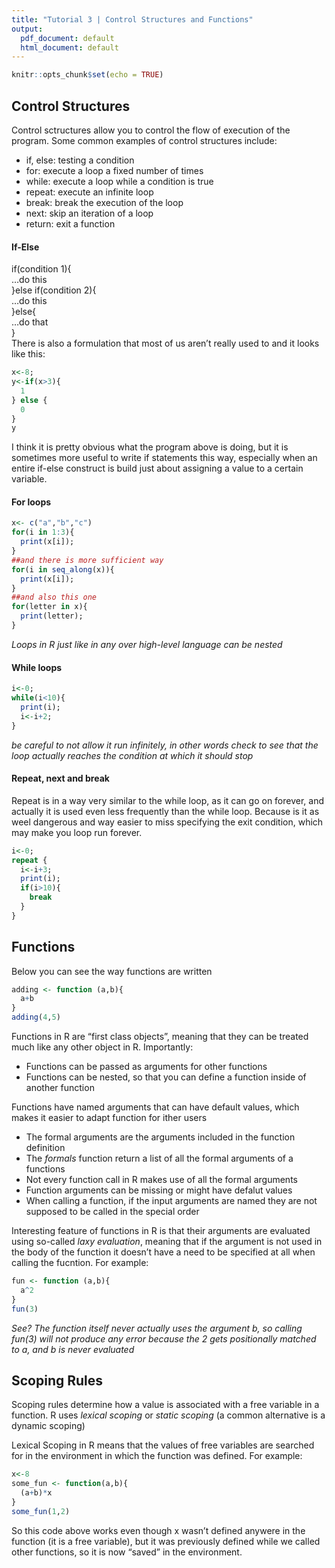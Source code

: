 ```yaml
---
title: "Tutorial 3 | Control Structures and Functions"
output:
  pdf_document: default
  html_document: default
---
```


```r
knitr::opts_chunk$set(echo = TRUE)
```

## **Control Structures**

Control sctructures allow you to control the flow of execution of the program.
Some common examples of control structures include:

- if, else: testing a condition
- for: execute a loop a fixed number of times
- while: execute a loop while a condition is true
- repeat: execute an infinite loop
- break: break the execution of the loop
- next: skip an iteration of a loop
- return: exit a function

#### **If-Else**

if(condition 1){  
...do this  
}else if(condition 2){  
...do this  
}else{  
...do that  
}  
There is also a formulation that most of us aren't really used to and it looks like this:
```r
x<-8;
y<-if(x>3){
  1
} else {
  0
}
y
```
I think it is pretty obvious what the program above is doing, but it is sometimes more useful to write if statements this way, especially when an entire if-else construct is build just about assigning a value to a certain variable.

#### **For loops**
```r
x<- c("a","b","c")
for(i in 1:3){
  print(x[i]);
}
##and there is more sufficient way
for(i in seq_along(x)){
  print(x[i]);
}
##and also this one
for(letter in x){
  print(letter);
}
```

*Loops in R just like in any over high-level language can be nested*

#### **While loops**
```r
i<-0;
while(i<10){
  print(i);
  i<-i+2;
}
```

*be careful to not allow it run infinitely, in other words check to see that the loop actually reaches the condition at which it should stop*

#### **Repeat, next and break**

Repeat is in a way very similar to the while loop, as it can go on forever, and actually it is used even less frequently than the while loop. Because is it as weel dangerous and way easier to miss specifying the exit condition, which may make you loop run forever.
```r
i<-0;
repeat {
  i<-i+3;
  print(i);
  if(i>10){
    break
  }
}
```
## **Functions**

Below you can see the way functions are written
```r
adding <- function (a,b){
  a+b
}
adding(4,5)

```
Functions in R are "first class objects", meaning that they can be treated much like any other object in R. Importantly:

- Functions can be passed as arguments for other functions
- Functions can be nested, so that you can define a function inside of another function

Functions have named arguments that can have default values, which makes it easier to adapt function for ither users

- The formal arguments are the arguments included in the function definition
- The *formals* function return a list of all the formal arguments of a functions
- Not every function call in R makes use of all the formal arguments
- Function arguments can be missing or might have defalut values
- When calling a function, if the input arguments are named they are not supposed to be called in the special order

Interesting feature of functions in R is that their arguments are evaluated using so-called *laxy evaluation*, meaning that if the argument is not used in the body of the function it doesn't have a need to be specified at all when calling the fucntion. For example:
```r
fun <- function (a,b){
  a^2
}
fun(3)
```
*See? The function itself never actually uses the argument b, so calling fun(3) will not produce any error because the 2 gets positionally matched to a, and b is never evaluated*

## Scoping Rules

Scoping rules determine how a value is associated with a free variable in a function. R uses *lexical scoping* or *static scoping* (a common alternative is a dynamic scoping)

Lexical Scoping in R means that the values of free variables are searched for in the environment in which the function was defined.
For example: 
```r
x<-8
some_fun <- function(a,b){
  (a+b)*x
}
some_fun(1,2)
```

So this code above works even though x wasn't defined anywere in the function (it is a free variable), but it was previously defined while we called other functions, so it is now "saved" in the environment.